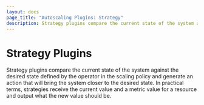 ```yaml
---
layout: docs
page_title: "Autoscaling Plugins: Strategy"
description: Strategy plugins compare the current state of the system against the desired state.
---
```


# Strategy Plugins

Strategy plugins compare the current state of the system against the desired state
defined by the operator in the scaling policy and generate an action that will
bring the system closer to the desired state. In practical terms, strategies
receive the current value and a metric value for a resource and output what the
new value should be.
